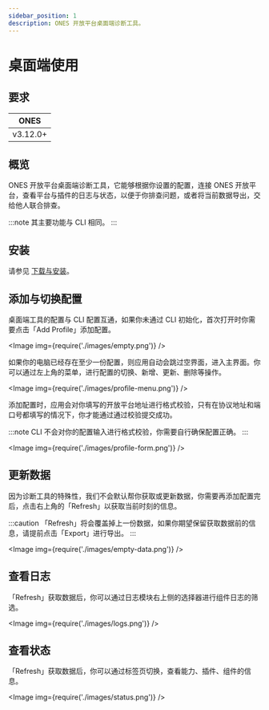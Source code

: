 ```yaml
---
sidebar_position: 1
description: ONES 开放平台桌面端诊断工具。
---
```



# 桌面端使用

## 要求

| ONES     |
| -------- |
| v3.12.0+ |

## 概览

ONES 开放平台桌面端诊断工具，它能够根据你设置的配置，连接 ONES 开放平台，查看平台与插件的日志与状态，以便于你排查问题，或者将当前数据导出，交给他人联合排查。

:::note
其主要功能与 CLI 相同。
:::

## 安装

请参见 [下载与安装](./install#桌面端工具)。

## 添加与切换配置

桌面端工具的配置与 CLI 配置互通，如果你未通过 CLI 初始化，首次打开时你需要点击「Add Profile」添加配置。

<Image img={require('./images/empty.png')} />

如果你的电脑已经存在至少一份配置，则应用自动会跳过空界面，进入主界面。你可以通过左上角的菜单，进行配置的切换、新增、更新、删除等操作。

<Image img={require('./images/profile-menu.png')} />

添加配置时，应用会对你填写的开放平台地址进行格式校验，只有在协议地址和端口号都填写的情况下，你才能通过通过校验提交成功。

:::note
CLI 不会对你的配置输入进行格式校验，你需要自行确保配置正确。
:::

<Image img={require('./images/profile-form.png')} />

## 更新数据

因为诊断工具的特殊性，我们不会默认帮你获取或更新数据，你需要再添加配置完后，点击右上角的「Refresh」以获取当前时刻的信息。

:::caution
「Refresh」将会覆盖掉上一份数据，如果你期望保留获取数据前的信息，请提前点击「Export」进行导出。
:::

<Image img={require('./images/empty-data.png')} />

## 查看日志

「Refresh」获取数据后，你可以通过日志模块右上侧的选择器进行组件日志的筛选。

<Image img={require('./images/logs.png')} />

## 查看状态

「Refresh」获取数据后，你可以通过标签页切换，查看能力、插件、组件的信息。

<Image img={require('./images/status.png')} />

